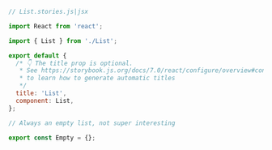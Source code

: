 ```js
// List.stories.js|jsx

import React from 'react';

import { List } from './List';

export default {
  /* 👇 The title prop is optional.
   * See https://storybook.js.org/docs/7.0/react/configure/overview#configure-story-loading
   * to learn how to generate automatic titles
   */
  title: 'List',
  component: List,
};

// Always an empty list, not super interesting

export const Empty = {};
```